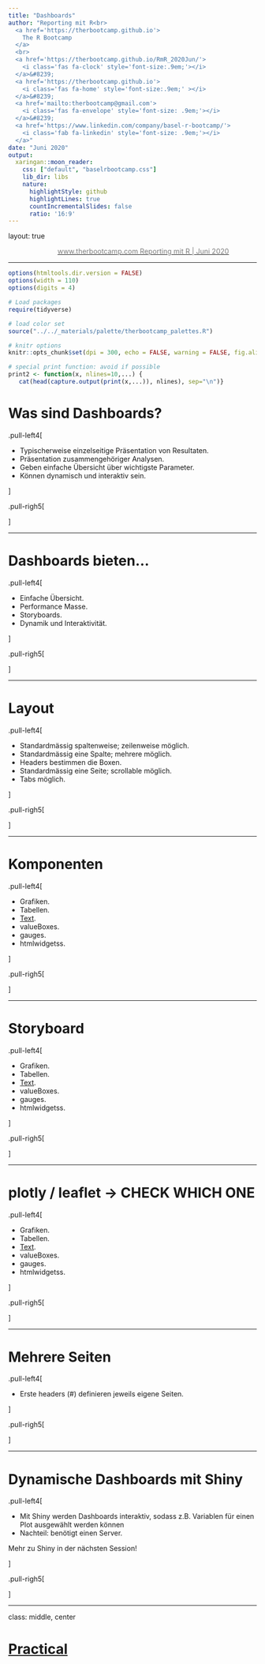 ```yaml
---
title: "Dashboards"
author: "Reporting mit R<br>
  <a href='https://therbootcamp.github.io'>
    The R Bootcamp
  </a>
  <br>
  <a href='https://therbootcamp.github.io/RmR_2020Jun/'>
    <i class='fas fa-clock' style='font-size:.9em;'></i>
  </a>&#8239; 
  <a href='https://therbootcamp.github.io'>
    <i class='fas fa-home' style='font-size:.9em;' ></i>
  </a>&#8239;
  <a href='mailto:therbootcamp@gmail.com'>
    <i class='fas fa-envelope' style='font-size: .9em;'></i>
  </a>&#8239;
  <a href='https://www.linkedin.com/company/basel-r-bootcamp/'>
    <i class='fab fa-linkedin' style='font-size: .9em;'></i>
  </a>"
date: "Juni 2020"
output:
  xaringan::moon_reader:
    css: ["default", "baselrbootcamp.css"]
    lib_dir: libs
    nature:
      highlightStyle: github
      highlightLines: true
      countIncrementalSlides: false
      ratio: '16:9'
---
```


layout: true

<div class="my-footer">
  <span style="text-align:center">
    <span> 
      <img src="https://raw.githubusercontent.com/therbootcamp/therbootcamp.github.io/master/_sessions/_image/by-sa.png" height=14 style="vertical-align: middle"/>
    </span>
    <a href="https://therbootcamp.github.io/">
      <span style="padding-left:82px"> 
        <font color="#7E7E7E">
          www.therbootcamp.com
        </font>
      </span>
    </a>
    <a href="https://therbootcamp.github.io/">
      <font color="#7E7E7E">
       Reporting mit R | Juni 2020
      </font>
    </a>
    </span>
  </div> 

---

```r
options(htmltools.dir.version = FALSE)
options(width = 110)
options(digits = 4)

# Load packages
require(tidyverse)

# load color set
source("../../_materials/palette/therbootcamp_palettes.R")

# knitr options
knitr::opts_chunk$set(dpi = 300, echo = FALSE, warning = FALSE, fig.align = 'center', message= FALSE)

# special print function: avoid if possible
print2 <- function(x, nlines=10,...) {
   cat(head(capture.output(print(x,...)), nlines), sep="\n")}

```

# Was sind Dashboards?

.pull-left4[

<ul>
  <li class="m1"><span>Typischerweise einzelseitige Präsentation von Resultaten.</span></li> 
  <li class="m2"><span>Präsentation zusammengehöriger Analysen.</span></li>  
  <li class="m3"><span>Geben einfache Übersicht über wichtigste Parameter.</span></li>
  <li class="m4"><span>Können dynamisch und interaktiv sein.</span></li>
</ul>

]

.pull-righ5[


]

---

# Dashboards bieten...

.pull-left4[
<ul>
  <li class="m1"><span>Einfache Übersicht.</span></li>  
  <li class="m2"><span>Performance Masse.</span></li>
  <li class="m3"><span>Storyboards.</span></li>
  <li class="m4"><span>Dynamik und Interaktivität.</span></li>
</ul>


]

.pull-righ5[


]


---

# Layout

.pull-left4[
<ul>
  <li class="m1"><span>Standardmässig spaltenweise; zeilenweise möglich.</span></li>  
  <li class="m2"><span>Standardmässig eine Spalte; mehrere möglich.</span></li>
  <li class="m3"><span>Headers bestimmen die Boxen.</span></li>
  <li class="m4"><span>Standardmässig eine Seite; scrollable
  möglich.</span></li>
  <li class="m5"><span>Tabs möglich.</span></li>
</ul>


]

.pull-righ5[


]

---

# Komponenten

.pull-left4[
<ul>
  <li class="m1"><span>Grafiken.</span></li>  
  <li class="m2"><span>Tabellen.</span></li>
  <li class="m3"><span>[Text](http://stephanieevergreen.com/problem-with-dashboards/).</span></li>
  <li class="m4"><span><mono>valueBox</mono>es.</span></li>
  <li class="m5"><span><mono>gauge</mono>s.</span></li>
  <li class="m6"><span><mono>htmlwidgets</mono>s.</span></li>
</ul>


]

.pull-righ5[


]

---

# Storyboard

.pull-left4[
<ul>
  <li class="m1"><span>Grafiken.</span></li>  
  <li class="m2"><span>Tabellen.</span></li>
  <li class="m3"><span>[Text](http://stephanieevergreen.com/problem-with-dashboards/).</span></li>
  <li class="m4"><span><mono>valueBox</mono>es.</span></li>
  <li class="m5"><span><mono>gauge</mono>s.</span></li>
  <li class="m6"><span><mono>htmlwidgets</mono>s.</span></li>
</ul>


]

.pull-righ5[


]

---

# plotly / leaflet -> CHECK WHICH ONE

.pull-left4[
<ul>
  <li class="m1"><span>Grafiken.</span></li>  
  <li class="m2"><span>Tabellen.</span></li>
  <li class="m3"><span>[Text](http://stephanieevergreen.com/problem-with-dashboards/).</span></li>
  <li class="m4"><span><mono>valueBox</mono>es.</span></li>
  <li class="m5"><span><mono>gauge</mono>s.</span></li>
  <li class="m6"><span><mono>htmlwidgets</mono>s.</span></li>
</ul>


]

.pull-righ5[


]

---

# Mehrere Seiten

.pull-left4[
<ul>
  <li class="m1"><span>Erste headers (<mono>#</mono>) definieren jeweils eigene Seiten.</span></li>
</ul>


]

.pull-righ5[


]

---


# Dynamische Dashboards mit Shiny

.pull-left4[

<ul>
  <li class="m1"><span>Mit Shiny werden Dashboards interaktiv, sodass z.B. Variablen für einen Plot ausgewählt werden können</span></li>  
  <li class="m2"><span>Nachteil: benötigt einen Server.</span></li>
</ul>


Mehr zu Shiny in der nächsten Session!

]

.pull-righ5[


]

---

class: middle, center

<h1><a href="https://therbootcamp.github.io/RmR_2020Jun/_sessions/Dashboard/Dashboard_practical.html">Practical</a></h1>

